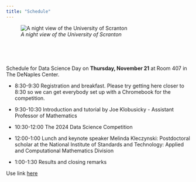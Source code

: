 ```yaml
---
title: "Schedule"
---
```


![_A night view of the University of Scranton_](scrantonwalkway.jpg)


<br>

<br>


Schedule for Data Science Day on __Thursday, November 21__ at Room 407 in The DeNaples Center.

- 8:30-9:30 Registration and breakfast.  Please try getting here closer to 8:30 so we can get everybody set up with a Chromebook for the competition.

- 9:30-10:30 Introduction and tutorial by Joe Klobusicky - Assistant Professor of Mathematics

- 10:30-12:00 The 2024 Data Science Competition

- 12:00-1:00 Lunch and keynote speaker Melinda Kleczynski: Postdoctoral scholar at the National Institute of Standards and Technology: Applied and Computational Mathematics Division

- 1:00-1:30 Results and closing remarks


Use link [here](https://forms.gle/yUMwLqqePbmzuBxq8)
  
  















